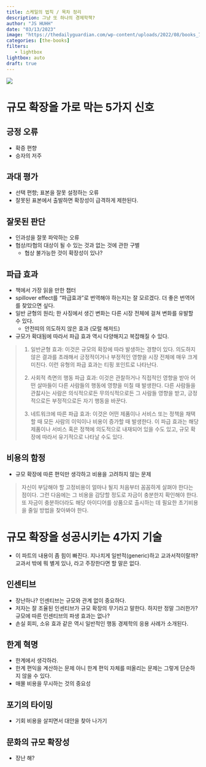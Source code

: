 ```yaml
---
title: 스케일의 법칙 / 목차 정리 
description: 그냥 또 하나의 경제학책? 
author: "JS HUHH"
date: "03/13/2023"
image: "https://thedailyguardian.com/wp-content/uploads/2022/08/books_759.jpg"
categories: [the-books]
filters:
   - lightbox
lightbox: auto
draft: true
---
```


::: {layout="[[-20,20,-20]]" layout-valign="bottom"}
[![](https://image.aladin.co.kr/product/30562/27/cover500/8901266431_1.jpg)](https://www.aladin.co.kr/shop/wproduct.aspx?ItemId=305622732)
:::
 

# 규모 확장을 가로 막는 5가지 신호 

## 긍정 오류

- 확증 편향 
- 승자의 저주 

## 과대 평가 

- 선택 편향; 표본을 잘못 설정하는 오류
- 잘못된 표본에서 출발하면 확장성이 급격하게 제한된다. 

## 잘못된 판단 

- 인과성을 잘못 파악하는 오류 
- 협상/타협의 대상이 될 수 있는 것과 없는 것에 관한 구별 
	- 협상 불가능한 것이 확장성이 있나? 

## 파급 효과 

- 책에서 가장 읽을 만한 챕터 
- spillover effect를 "파급효과"로 번역해야 하는지는 잘 모르겠다. 더 좋은 번역어를 찾았으면 싶다. 
- 일반 균형의 원리; 한 사징에서 생긴 변화는 다른 시장 전체에 걸쳐 변화를 유발할 수 있다. 
	- 안전띠의 의도하지 않은 효과 (모럴 해저드)
- 규모가 확대됨에 따라서 파급 효과 역시 다양해지고 복잡해질 수 있다. 


> 1. 일반균형 효과: 이것은 규모의 확장에 따라 발생하는 경향이 있다. 의도하지 않은 결과를 초래해서 긍정적이거나 부정적인 영향을 시장 전체에 매우 크게 미친다. 이런 유형의 파급 효과는 티핑 포인트로 나타난다. 
>
> 2. 사회적 측면의 행동 파급 효과: 이것은 관찰하거나 직접적인 영향을 받아 어떤 살마들이 다른 사람들의 행동에 영향을 미칠 때 발생한다. 다른 사람들을 관찷사는 사람은 의식적으로든 무의식적으로든 그 사람들 영향을 받고, 긍정적으로든 부정적으로든 자기 행동을 바꾼다. 
>
> 3. 네트워크에 따른 파급 효과: 이것은 어떤 제품이나 서비스 또는 정책을 채택할 때 모든 사람의 이익이나 비용이 증가할 때 발생한다. 이 파급 효과는 해당 제품이나 서비스 혹은 정책에 의도적으로 내재되어 있을 수도 있고, 규모 확장에 따라서 유기적으로 나타날 수도 있다. 

## 비용의 함정 

- 규모 확장에 따른 편익만 생각하고 비용을 고려하지 않는 문제 

> 자신이 부담해야 할 고정비용이 얼마나 될지 처음부터 꼼꼼하게 살펴야 한다는 점이다. 그런 다음에는 그 비용을 감당할 정도로 자금이 충분한지 확인해야 한다. 또 자금이 충분하더라도 해당 아이디어를 상품으로 출시하는 데 필요한 초기비용을 줄일 방법을 찾아봐야 한다. 

# 규모 확장을 성공시키는 4가지 기술 

- 이 파트의 내용이 좀 힘이 빠진다. 지나치게 일반적(generic)하고 교과서적이랄까? 교과서 밖에 뭐 별게 있나, 라고 주장한다면 할 말은 없다. 

## 인센티브 

- 장난하나? 인센티브는 규모와 관계 없이 중요하다. 
- 저자는 잘 조율된 인센티브가 규모 확장의 무기라고 말한다. 하지만 정말 그러한가? 규모에 따른 인센티브의 파생 효과는 없나? 
- 손실 회피, 소유 효과 같은 역시 일반적인 행동 경제학의 응용 사례가 소개된다. 

## 한계 혁명 

- 한계에서 생각하라. 
- 한계 편익을 계산하는 문제 아니 한계 편익 자체를 떠올리는 문제는 그렇게 단순하지 않을 수 있다. 
- 매몰 비용을 무시하는 것의 중요성 

## 포기의 타이밍 

- 기회 비용을 살피면서 대안을 찾아 나가기 

## 문화의 규모 확장성 

- 장난 해? 









